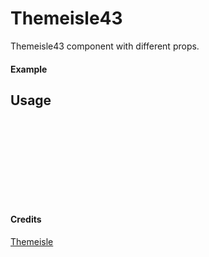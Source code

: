 
<Meta of={Themeisle43} title="Themeisle/Themeisle43" />

# Themeisle43

Themeisle43 component with different props.

#### Example

<Canvas of={Themeisle43.Primary} />

## Usage

```ts
import { Themeisle43 } from "yadl-ui";

const Example = () => {
  return (
      <Themeisle43 />
  );
};

export default Example;
```

#### Credits
[Themeisle](https://themeisle.com/illustrations/)
